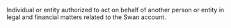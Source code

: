 Individual or entity authorized to act on behalf of another person or entity in legal and financial matters related to the Swan account.